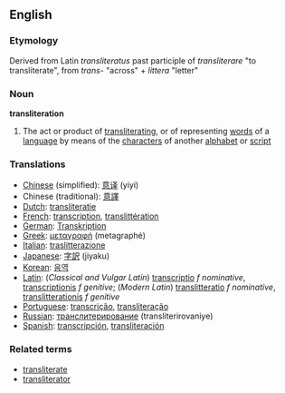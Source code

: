 ==English==

===Etymology===

Derived from Latin ''transliteratus'' past participle of ''transliterare'' "to transliterate", from ''trans-'' "across" + ''littera'' "letter"

===Noun===
'''transliteration'''

#The act or product of [[transliterating]], or of representing [[word]]s of a [[language]] by means of the [[character]]s of another [[alphabet]] or [[script]]

===Translations===
*[[Chinese]] (simplified): [[意译]] (yiyi)
*Chinese (traditional): [[意譯]]
*[[Dutch]]: [[transliteratie]]
*[[French]]: [[transcription]], [[translittération]]
*[[German]]: [[Transkription]]
*[[Greek]]: [[μεταγραφή]] (metagraphé)
*[[Italian]]: [[traslitterazione]]
*[[Japanese]]: [[字訳]] (jiyaku)
*[[Korean]]: [[음역]]
*[[Latin]]: (''Classical and Vulgar Latin'') [[transcriptio]] ''f nominative'', [[transcriptionis]] ''f genitive''; (''Modern Latin'') [[translitteratio]] ''f nominative'', [[translitterationis]] ''f genitive'' 
*[[Portuguese]]: [[transcrição]], [[transliteração]]
*[[Russian]]: [[транслитерирование]] (transliterirovaniye)
*[[Spanish]]: [[transcripción]], [[transliteración]]

===Related terms===
*[[transliterate]]
*[[transliterator]]